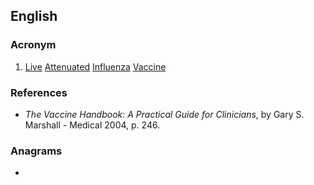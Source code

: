 {{also|laiv}}
==English==

===Acronym===
{{rfc-header|Acronym}}
{{head|en|acronym}}

# {{lb|en|medical}} [[live|Live]] [[attenuated|Attenuated]] [[influenza|Influenza]] [[vaccine|Vaccine]]

===References===
* ''The Vaccine Handbook: A Practical Guide for Clinicians'', by Gary S. Marshall - Medical 2004, p. 246.

===Anagrams===
* {{anagrams|en|Vail|Vali|vail|vali|vial|vila}}